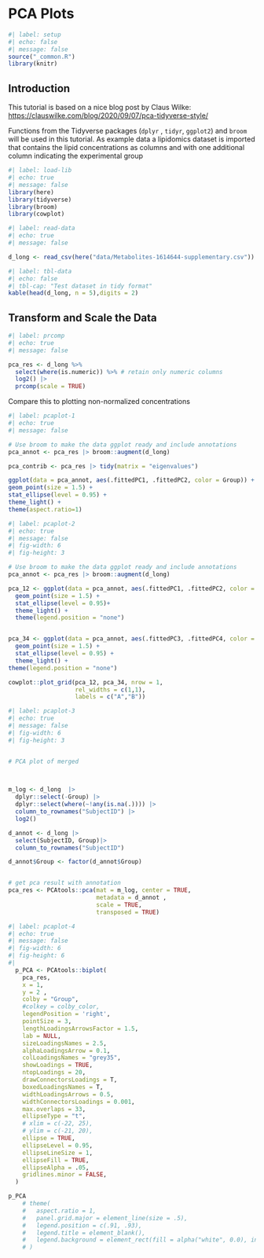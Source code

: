 # PCA Plots

```r
#| label: setup
#| echo: false
#| message: false
source("_common.R")
library(knitr)

```

## Introduction

This tutorial is based on a nice blog post by Claus Wilke: <https://clauswilke.com/blog/2020/09/07/pca-tidyverse-style/>

Functions from the Tidyverse packages (`dplyr` , `tidyr`, `ggplot2`) and `broom` will be used in this tutorial. As example data a lipidomics dataset is imported that contains the lipid concentrations as columns and with one additional column indicating the experimental group

```r
#| label: load-lib
#| echo: true
#| message: false
library(here)
library(tidyverse)
library(broom)
library(cowplot)

```

```r
#| label: read-data
#| echo: true
#| message: false

d_long <- read_csv(here("data/Metabolites-1614644-supplementary.csv")) 
```

```r
#| label: tbl-data
#| echo: false
#| tbl-cap: "Test dataset in tidy format"
kable(head(d_long, n = 5),digits = 2)
```

## Transform and Scale the Data

```r
#| label: prcomp
#| echo: true
#| message: false

pca_res <- d_long %>% 
  select(where(is.numeric)) %>% # retain only numeric columns
  log2() |> 
  prcomp(scale = TRUE)

```

Compare this to plotting non-normalized concentrations

```r
#| label: pcaplot-1
#| echo: true
#| message: false

# Use broom to make the data ggplot ready and include annotations
pca_annot <- pca_res |> broom::augment(d_long)

pca_contrib <- pca_res |> tidy(matrix = "eigenvalues")

ggplot(data = pca_annot, aes(.fittedPC1, .fittedPC2, color = Group)) + 
geom_point(size = 1.5) + 
stat_ellipse(level = 0.95) +
theme_light() +
theme(aspect.ratio=1)

```

```r
#| label: pcaplot-2
#| echo: true
#| message: false
#| fig-width: 6
#| fig-height: 3

# Use broom to make the data ggplot ready and include annotations
pca_annot <- pca_res |> broom::augment(d_long)

pca_12 <- ggplot(data = pca_annot, aes(.fittedPC1, .fittedPC2, color = Group)) + 
  geom_point(size = 1.5) + 
  stat_ellipse(level = 0.95)+
  theme_light() +
  theme(legend.position = "none")


pca_34 <- ggplot(data = pca_annot, aes(.fittedPC3, .fittedPC4, color = Group)) + 
  geom_point(size = 1.5) + 
  stat_ellipse(level = 0.95) +
  theme_light() +
theme(legend.position = "none")

cowplot::plot_grid(pca_12, pca_34, nrow = 1, 
                   rel_widths = c(1,1), 
                   labels = c("A","B"))

```
```r
#| label: pcaplot-3
#| echo: true
#| message: false
#| fig-width: 6
#| fig-height: 3


# PCA plot of merged


 
m_log <- d_long  |> 
  dplyr::select(-Group) |> 
  dplyr::select(where(~!any(is.na(.)))) |> 
  column_to_rownames("SubjectID") |> 
  log2() 

d_annot <- d_long |> 
  select(SubjectID, Group)|> 
  column_to_rownames("SubjectID")

d_annot$Group <- factor(d_annot$Group)


# get pca result with annotation
pca_res <- PCAtools::pca(mat = m_log, center = TRUE, 
                         metadata = d_annot , 
                         scale = TRUE, 
                         transposed = TRUE)
```

```r
#| label: pcaplot-4
#| echo: true
#| message: false
#| fig-width: 6
#| fig-height: 6
#| 
  p_PCA <- PCAtools::biplot(
    pca_res,
    x = 1,
    y = 2 ,
    colby = "Group",
    #colkey = colby_color,
    legendPosition = 'right',
    pointSize = 3,
    lengthLoadingsArrowsFactor = 1.5,
    lab = NULL,
    sizeLoadingsNames = 2.5,
    alphaLoadingsArrow = 0.1,
    colLoadingsNames = "grey35",
    showLoadings = TRUE,
    ntopLoadings = 20,
    drawConnectorsLoadings = T,
    boxedLoadingsNames = T,
    widthLoadingsArrows = 0.5,
    widthConnectorsLoadings = 0.001,
    max.overlaps = 33,
    ellipseType = "t",
    # xlim = c(-22, 25),
    # ylim = c(-21, 20),
    ellipse = TRUE,
    ellipseLevel = 0.95,
    ellipseLineSize = 1,
    ellipseFill = TRUE,
    ellipseAlpha = .05,
    gridlines.minor = FALSE,
  )

p_PCA
    # theme(
    #   aspect.ratio = 1,
    #   panel.grid.major = element_line(size = .5),
    #   legend.position = c(.91, .93),
    #   legend.title = element_blank(),
    #   legend.background = element_rect(fill = alpha("white", 0.0), inherit.blank = TRUE)
    # )

```

